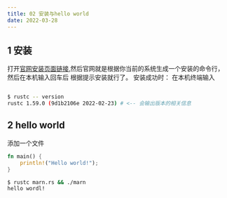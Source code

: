 ```yaml
---
title: 02 安装与hello world
date: 2022-03-28
---
```


## 1 安装 
打开[官网安装页面链接](https://www.rust-lang.org/tools/install),然后官网就是根据你当前的系统生成一个安装的命令行，然后在本机输入回车后
根据提示安装就行了。 
安装成功时： 在本机终端输入

``` bash 

$ rustc -- version
rustc 1.59.0 (9d1b2106e 2022-02-23) # <-- 会输出版本的相关信息
```

## 2 hello world
添加一个文件
``` rust  title='main.rs'
fn main() {
    println!("Hello world!");
}
```

``` bash titl="编译并执行"
$ rustc marn.rs && ./marn
hello wordl!
```
